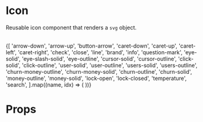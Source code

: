 

<Meta title="Components|Icons" component={Icon} />

# Icon
Reusable icon component that renders a `svg` object.

<br />
<IconGallery>
  {[
    'arrow-down',
    'arrow-up',
    'button-arrow',
    'caret-down',
    'caret-up',
    'caret-left',
    'caret-right',
    'check',
    'close',
    'line',
    'brand',
    'info',
    'question-mark',
    'eye-solid',
    'eye-slash-solid',
    'eye-outline',
    'cursor-solid',
    'cursor-outline',
    'click-solid',
    'click-outline',
    'user-solid',
    'user-outline',
    'users-solid',
    'users-outline',
    'churn-money-outline',
    'churn-money-solid',
    'churn-outline',
    'churn-solid',
    'money-outline',
    'money-solid',
    'lock-open',
    'lock-closed',
    'temperature',
    'search',
  ].map((name, idx) => (
    <IconItem
      key={idx}
      name={name}>
        <Icon height={30} width={30} fill={colors.blue['500']} type={name} />
    </IconItem>
  ))}
</IconGallery>

# Props

<Props of={Icon} />
